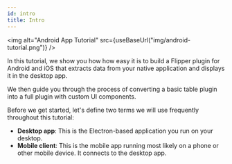 ```yaml
---
id: intro
title: Intro
---
```


<img alt="Android App Tutorial" src={useBaseUrl("img/android-tutorial.png")} />

In this tutorial, we show you how how easy it is to build a Flipper plugin
for Android and iOS that extracts data from your native application and
displays it in the desktop app.

We then guide you through the process of converting a basic table plugin into
a full plugin with custom UI components.

Before we get started, let's define two terms we will use frequently throughout
this tutorial:

- **Desktop app**: This is the Electron-based application you run on your desktop.
- **Mobile client**: This is the mobile app running most likely on a phone or other mobile device. It connects to the desktop app.
